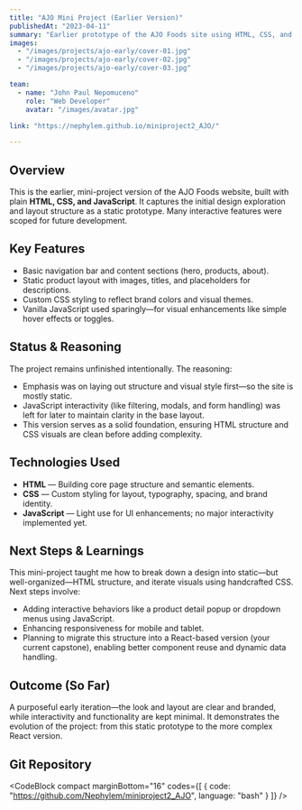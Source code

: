 ```yaml
---
title: "AJO Mini Project (Earlier Version)"
publishedAt: "2023-04-11"
summary: "Earlier prototype of the AJO Foods site using HTML, CSS, and JavaScript—static but foundational."
images:
  - "/images/projects/ajo-early/cover-01.jpg"
  - "/images/projects/ajo-early/cover-02.jpg"
  - "/images/projects/ajo-early/cover-03.jpg"

team:
  - name: "John Paul Nepomuceno"
    role: "Web Developer"
    avatar: "/images/avatar.jpg"

link: "https://nephylem.github.io/miniproject2_AJO/"

---
```

## Overview

This is the earlier, mini-project version of the AJO Foods website, built with plain **HTML, CSS, and JavaScript**. It captures the initial design exploration and layout structure as a static prototype. Many interactive features were scoped for future development.

## Key Features

- Basic navigation bar and content sections (hero, products, about).
- Static product layout with images, titles, and placeholders for descriptions.
- Custom CSS styling to reflect brand colors and visual themes.
- Vanilla JavaScript used sparingly—for visual enhancements like simple hover effects or toggles.

## Status & Reasoning

The project remains unfinished intentionally. The reasoning:

- Emphasis was on laying out structure and visual style first—so the site is mostly static.
- JavaScript interactivity (like filtering, modals, and form handling) was left for later to maintain clarity in the base layout.
- This version serves as a solid foundation, ensuring HTML structure and CSS visuals are clean before adding complexity.

## Technologies Used

- **HTML** — Building core page structure and semantic elements.
- **CSS** — Custom styling for layout, typography, spacing, and brand identity.
- **JavaScript** — Light use for UI enhancements; no major interactivity implemented yet.

## Next Steps & Learnings

This mini-project taught me how to break down a design into static—but well-organized—HTML structure, and iterate visuals using handcrafted CSS. Next steps involve:

- Adding interactive behaviors like a product detail popup or dropdown menus using JavaScript.
- Enhancing responsiveness for mobile and tablet.
- Planning to migrate this structure into a React-based version (your current capstone), enabling better component reuse and dynamic data handling.

## Outcome (So Far)

A purposeful early iteration—the look and layout are clear and branded, while interactivity and functionality are kept minimal. It demonstrates the evolution of the project: from this static prototype to the more complex React version.


## Git Repository

<CodeBlock compact marginBottom="16" codes={[
  {
    code: "https://github.com/Nephylem/miniproject2_AJO",
    language: "bash"
  }
]} />